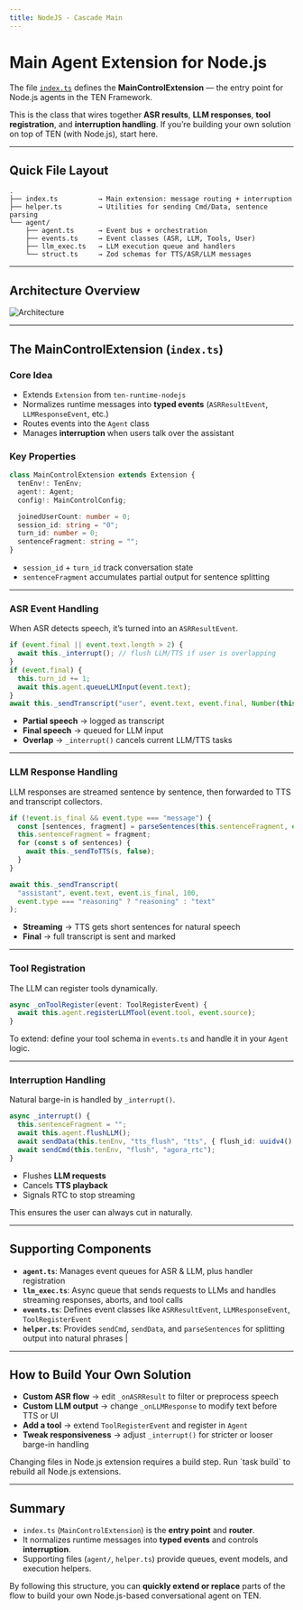 ```yaml
---
title: NodeJS - Cascade Main
---
```


# Main Agent Extension for Node.js

The file [`index.ts`](./index.ts) defines the **MainControlExtension** — the entry point for Node.js agents in the TEN Framework.

This is the class that wires together **ASR results**, **LLM responses**, **tool registration**, and **interruption handling**.
If you’re building your own solution on top of TEN (with Node.js), start here.

---

## Quick File Layout

```
.
├── index.ts          → Main extension: message routing + interruption
├── helper.ts         → Utilities for sending Cmd/Data, sentence parsing
└── agent/
    ├── agent.ts      → Event bus + orchestration
    ├── events.ts     → Event classes (ASR, LLM, Tools, User)
    ├── llm_exec.ts   → LLM execution queue and handlers
    └── struct.ts     → Zod schemas for TTS/ASR/LLM messages
```

---

## Architecture Overview
<img src="https://ten-framework-assets.s3.amazonaws.com/blog/main-control/nine.svg" alt="Architecture" />

---

## The MainControlExtension (`index.ts`)

### Core Idea

* Extends `Extension` from `ten-runtime-nodejs`
* Normalizes runtime messages into **typed events** (`ASRResultEvent`, `LLMResponseEvent`, etc.)
* Routes events into the `Agent` class
* Manages **interruption** when users talk over the assistant

### Key Properties

```ts
class MainControlExtension extends Extension {
  tenEnv!: TenEnv;
  agent!: Agent;
  config!: MainControlConfig;

  joinedUserCount: number = 0;
  session_id: string = "0";
  turn_id: number = 0;
  sentenceFragment: string = "";
}
```

* `session_id` + `turn_id` track conversation state
* `sentenceFragment` accumulates partial output for sentence splitting

---

### ASR Event Handling

When ASR detects speech, it’s turned into an `ASRResultEvent`.

```ts
if (event.final || event.text.length > 2) {
  await this._interrupt(); // flush LLM/TTS if user is overlapping
}
if (event.final) {
  this.turn_id += 1;
  await this.agent.queueLLMInput(event.text);
}
await this._sendTranscript("user", event.text, event.final, Number(this.session_id));
```

* **Partial speech** → logged as transcript
* **Final speech** → queued for LLM input
* **Overlap** → `_interrupt()` cancels current LLM/TTS tasks

---

### LLM Response Handling

LLM responses are streamed sentence by sentence, then forwarded to TTS and transcript collectors.

```ts
if (!event.is_final && event.type === "message") {
  const [sentences, fragment] = parseSentences(this.sentenceFragment, event.delta);
  this.sentenceFragment = fragment;
  for (const s of sentences) {
    await this._sendToTTS(s, false);
  }
}

await this._sendTranscript(
  "assistant", event.text, event.is_final, 100,
  event.type === "reasoning" ? "reasoning" : "text"
);
```

* **Streaming** → TTS gets short sentences for natural speech
* **Final** → full transcript is sent and marked

---

### Tool Registration

The LLM can register tools dynamically.

```ts
async _onToolRegister(event: ToolRegisterEvent) {
  await this.agent.registerLLMTool(event.tool, event.source);
}
```

To extend: define your tool schema in `events.ts` and handle it in your `Agent` logic.

---

### Interruption Handling

Natural barge-in is handled by `_interrupt()`.

```ts
async _interrupt() {
  this.sentenceFragment = "";
  await this.agent.flushLLM();
  await sendData(this.tenEnv, "tts_flush", "tts", { flush_id: uuidv4() });
  await sendCmd(this.tenEnv, "flush", "agora_rtc");
}
```

* Flushes **LLM requests**
* Cancels **TTS playback**
* Signals RTC to stop streaming

This ensures the user can always cut in naturally.

---

## Supporting Components

* **`agent.ts`**: Manages event queues for ASR & LLM, plus handler registration
* **`llm_exec.ts`**: Async queue that sends requests to LLMs and handles streaming responses, aborts, and tool calls
* **`events.ts`**: Defines event classes like `ASRResultEvent`, `LLMResponseEvent`, `ToolRegisterEvent`
* **`helper.ts`**: Provides `sendCmd`, `sendData`, and `parseSentences` for splitting output into natural phrases    |

---

## How to Build Your Own Solution

* **Custom ASR flow** → edit `_onASRResult` to filter or preprocess speech
* **Custom LLM output** → change `_onLLMResponse` to modify text before TTS or UI
* **Add a tool** → extend `ToolRegisterEvent` and register in `Agent`
* **Tweak responsiveness** → adjust `_interrupt()` for stricter or looser barge-in handling

<Callout title="Node.js extension update">
  Changing files in Node.js extension requires a build step. Run `task build` to rebuild all Node.js extensions.
</Callout>

---

## Summary

* `index.ts` (`MainControlExtension`) is the **entry point** and **router**.
* It normalizes runtime messages into **typed events** and controls **interruption**.
* Supporting files (`agent/`, `helper.ts`) provide queues, event models, and execution helpers.

By following this structure, you can **quickly extend or replace** parts of the flow to build your own Node.js-based conversational agent on TEN.
